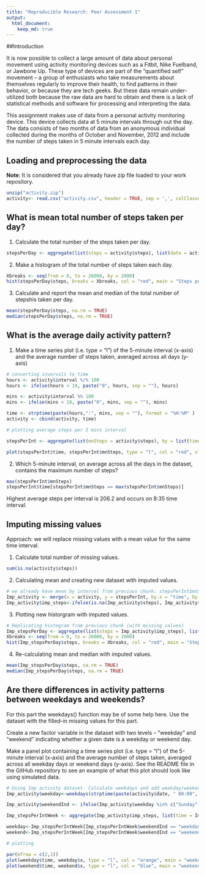 ```yaml
---
title: "Reproducible Research: Peer Assessment 1"
output: 
  html_document:
    keep_md: true
---
```

##Introduction

It is now possible to collect a large amount of data about personal movement using activity monitoring devices such as a Fitbit, Nike Fuelband, or Jawbone Up. These type of devices are part of the “quantified self” movement – a group of enthusiasts who take measurements about themselves regularly to improve their health, to find patterns in their behavior, or because they are tech geeks. But these data remain under-utilized both because the raw data are hard to obtain and there is a lack of statistical methods and software for processing and interpreting the data.

This assignment makes use of data from a personal activity monitoring device. This device collects data at 5 minute intervals through out the day. The data consists of two months of data from an anonymous individual collected during the months of October and November, 2012 and include the number of steps taken in 5 minute intervals each day.


## Loading and preprocessing the data
**Note**: It is considered that you already have zip file loaded to your work repository.
```r
unzip("activity.zip")
activity<- read.csv("activity.csv", header = TRUE, sep = ',', colClasses = c("numeric", "character", "integer"))
```

## What is mean total number of steps taken per day?

1. Calculate the total number of the steps taken per day.
```r
stepsPerDay <- aggregate(list(steps = activity$steps), list(date = activity$date), FUN = sum, na.rm = TRUE)
```

2. Make a histogram of the total number of steps taken each day.
```r
Xbreaks <- seq(from = 0, to = 26000, by = 2000)
hist(stepsPerDay$steps, breaks = Xbreaks, col = "red", main = "Steps per day", xlab = "Steps")
```

3. Calculate and report the mean and median of the total number of stepshis taken per day.
```r
mean(stepsPerDay$steps, na.rm = TRUE)
median(stepsPerDay$steps, na.rm = TRUE)
```

## What is the average daily activity pattern?
1. Make a time series plot (i.e. type = "l") of the 5-minute interval (x-axis) and the average number of steps taken, averaged across all days (y-axis)


```r
# converting invervals to time
hours <- activity$interval %/% 100
hours <- ifelse(hours < 10, paste("0", hours, sep = ""), hours)

mins <- activity$interval %% 100
mins <- ifelse(mins < 10, paste("0", mins, sep = ""), mins)

time <- strptime(paste(hours,":", mins, sep = ""), format = "%H:%M" )
activity <- cbind(activity, time)

# plotting average steps per 5 mins interval

stepsPerInt <- aggregate(list(mnSteps = activity$steps), by = list(time = activity$time), FUN = mean, na.rm = TRUE)

plot(stepsPerInt$time, stepsPerInt$mnSteps, type = "l", col = "red", xlab = "Time interval", ylab = "Average Steps", main = "Average steps per interval")
```

2. Which 5-minute interval, on average across all the days in the dataset, contains the maximum number of steps?

```r
max(stepsPerInt$mnSteps)
stepsPerInt$time[stepsPerInt$mnSteps == max(stepsPerInt$mnSteps)]
```
Highest average steps per interval is 206.2 and occurs on 8:35 time interval.

## Imputing missing values

Approach: we will replace missing values with a mean value for the same time interval.

1. Calculate total number of missing values.
```r
sum(is.na(activity$steps))
```

2. Calculating mean and creating new dataset with imputed values.
```r
# we already have mean by interval from previous chunk: stepsPerInt$mnSteps. Merging in a new dataset
Imp_activity <- merge(x = activity, y = stepsPerInt, by.x = "time", by.y = "time", all.x = TRUE)
Imp_activity$imp_steps<-ifelse(is.na(Imp_activity$steps), Imp_activity$mnSteps, Imp_activity$steps)
```

3. Plotting new historgram with imputed values. 
```r
# Replicating histogram from previous chunk (with missing values)
Imp_stepsPerDay <- aggregate(list(steps = Imp_activity$imp_steps), list(date = Imp_activity$date), FUN = sum, na.rm = TRUE)
Xbreaks <- seq(from = 0, to = 26000, by = 2000)
hist(Imp_stepsPerDay$steps, breaks = Xbreaks, col = "red", main = "Steps per day", xlab = "Steps")
```

4. Re-calculating mean and median with imputed values.
```r
mean(Imp_stepsPerDay$steps, na.rm = TRUE)
median(Imp_stepsPerDay$steps, na.rm = TRUE)
```


## Are there differences in activity patterns between weekdays and weekends?

For this part the weekdays() function may be of some help here. Use the dataset with the filled-in missing values for this part.

Create a new factor variable in the dataset with two levels – “weekday” and “weekend” indicating whether a given date is a weekday or weekend day.

Make a panel plot containing a time series plot (i.e. type = "l") of the 5-minute interval (x-axis) and the average number of steps taken, averaged across all weekday days or weekend days (y-axis). See the README file in the GitHub repository to see an example of what this plot should look like using simulated data.

```r
# Using Imp_activity dataset. Calculate weekdays and add weekday/weekend indicator
Imp_activity$weekday<-weekdays(strptime(paste(activity$date, " 00:00", sep = ""), format = "%Y-%m-%d %H:%M"))

Imp_activity$weekendInd <- ifelse(Imp_activity$weekday %in% c("Sunday", "Saturday"), "weekend", "weekday")

Imp_stepsPerIntWeek <- aggregate(Imp_activity$imp_steps, list(time = Imp_activity$time, weekendInd = Imp_activity$weekendInd), mean, na.rm = TRUE)

weekday<-Imp_stepsPerIntWeek[Imp_stepsPerIntWeek$weekendInd == "weekday",]
weekend<-Imp_stepsPerIntWeek[Imp_stepsPerIntWeek$weekendInd == "weekend",]

# plotting

par(mfrow = c(2,1))
plot(weekday$time, weekday$x, type = "l", col = "orange", main = "weekday average steps", xlab = "time interval", ylab = "steps")
plot(weekend$time, weekend$x, type = "l", col = "blue", main = "weekend average steps", xlab = "time interval", ylab = "steps")

```


